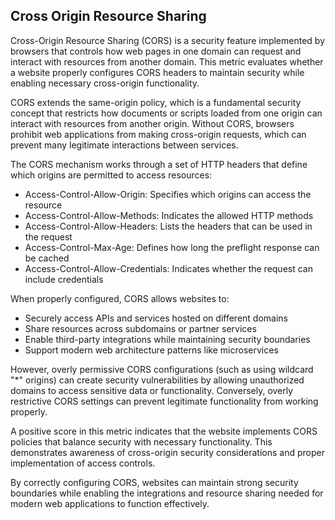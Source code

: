 ## Cross Origin Resource Sharing

Cross-Origin Resource Sharing (CORS) is a security feature implemented by browsers that controls how web pages in one domain can request and interact with resources from another domain. This metric evaluates whether a website properly configures CORS headers to maintain security while enabling necessary cross-origin functionality.

CORS extends the same-origin policy, which is a fundamental security concept that restricts how documents or scripts loaded from one origin can interact with resources from another origin. Without CORS, browsers prohibit web applications from making cross-origin requests, which can prevent many legitimate interactions between services.

The CORS mechanism works through a set of HTTP headers that define which origins are permitted to access resources:

- Access-Control-Allow-Origin: Specifies which origins can access the resource
- Access-Control-Allow-Methods: Indicates the allowed HTTP methods
- Access-Control-Allow-Headers: Lists the headers that can be used in the request
- Access-Control-Max-Age: Defines how long the preflight response can be cached
- Access-Control-Allow-Credentials: Indicates whether the request can include credentials

When properly configured, CORS allows websites to:
- Securely access APIs and services hosted on different domains
- Share resources across subdomains or partner services
- Enable third-party integrations while maintaining security boundaries
- Support modern web architecture patterns like microservices

However, overly permissive CORS configurations (such as using wildcard "*" origins) can create security vulnerabilities by allowing unauthorized domains to access sensitive data or functionality. Conversely, overly restrictive CORS settings can prevent legitimate functionality from working properly.

A positive score in this metric indicates that the website implements CORS policies that balance security with necessary functionality. This demonstrates awareness of cross-origin security considerations and proper implementation of access controls.

By correctly configuring CORS, websites can maintain strong security boundaries while enabling the integrations and resource sharing needed for modern web applications to function effectively.

